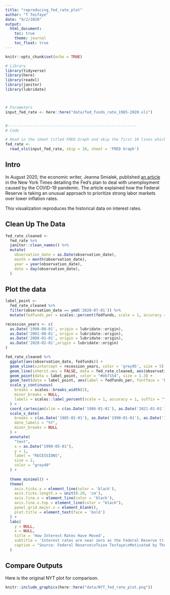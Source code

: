 ```yaml
---
title: "reproducing_fed_rate_plot"
author: "T Tesfaye"
date: "9/2/2020"
output: 
  html_document:
    toc: true
    theme: journal
    toc_float: true
---
```


```r
knitr::opts_chunk$set(echo = TRUE)
```

```r
# Library
library(tidyverse)
library(here)
library(readxl)
library(janitor)
library(lubridate)



# Parameters
input_fed_rate <- here::here("data/fed_funds_rate_1985-2020.xls")


#---------------------------------------------------------
# Code

# Read in the sheet titled FRED Graph and skip the first 10 lines which are notes
fed_rate <- 
  read_xls(input_fed_rate, skip = 10, sheet = 'FRED Graph')
```
## Intro

In August 2020, the economic writer, Jeanna Smialek, published [an article](https://www.nytimes.com/2020/08/27/business/economy/federal-reserve-inflation-jerome-powell.html) in the New York Times detailing the Fed's plan to deal with unemployment caused by the COVID-19 pandemic. The article explained how the Federal Reserve is taking an unusual approach to prioritize strong labor markets over lower inflation rates. 

This visualization reproduces the historical data on interest rates.

## Clean Up The Data

```r
fed_rate_cleaned <- 
  fed_rate %>% 
  janitor::clean_names() %>% 
  mutate(
    observation_date = as.Date(observation_date),
    month = month(observation_date),
    year = year(observation_date),
    date = day(observation_date),
  )
```

## Plot the data

```r
label_point <- 
  fed_rate_cleaned %>%  
  filter(observation_date == ymd('2020-07-01')) %>% 
  mutate(fedfunds_per = scales::percent(fedfunds, scale = 1, accuracy = 0.01))
```


```r
recession_years <- c(
  as.Date('1990-08-01', origin = lubridate::origin),
  as.Date('2001-08-01', origin = lubridate::origin),
  as.Date('2008-01-01', origin = lubridate::origin),
  as.Date('2020-02-01',origin = lubridate::origin)
)
```


```r
fed_rate_cleaned %>% 
  ggplot(aes(observation_date, fedfunds)) +
  geom_vline(xintercept = recession_years, color = 'grey95', size = 5) +
  geom_line(inherit.aes = FALSE, data = fed_rate_cleaned, aes(observation_date, fedfunds), color = "#eb7154", size = 0.7) +
  geom_point(data = label_point, color = "#eb7154", size = 1.3) +
  geom_text(data = label_point, aes(label = fedfunds_per, fontface = 'bold'), hjust = -0.1, size = 3, vjust = -0.5) +
  scale_y_continuous(
    breaks = scales::breaks_width(2),
    minor_breaks = NULL,
    labels = scales::label_percent(scale = 1, accuracy = 1, suffix = "")
  ) +
  coord_cartesian(xlim = c(as.Date('1986-01-01'), as.Date('2021-01-01')), ylim = c(0.42, 9.6)) + 
  scale_x_date(
    breaks = c(as.Date('1985-01-01'), as.Date('1990-01-01'), as.Date('1995-01-01'), as.Date('2000-01-01'), as.Date('2005-01-01'), as.Date('2010-01-01'), as.Date('2015-01-01'), as.Date('2020-02-10')), 
    date_labels = "%Y",
    minor_breaks = NULL
  ) +
  annotate(
    "text",
    x = as.Date("1990-05-01"),
    y = 1,
    label = "RECESSIONS",
    size = 2,
    color = "grey40"
  ) +
  
  theme_minimal() +
  theme(
    axis.ticks.x = element_line(color = 'black'),
    axis.ticks.length.x = unit(0.20, 'cm'),
    axis.line.x = element_line(color = 'black'),
    axis.line.x.top = element_line(color = "black"),
    panel.grid.major.x = element_blank(),
    plot.title = element_text(face = 'bold')
  ) +
  labs(
    y = NULL,
    x = NULL,
    title = 'How Interest Rates Have Moved',
    subtitle = 'Interest rates are near zero as the Federal Reserve tries to support the economy while the\npandemic-induced downturn drags on.',
    caption = "Source: Federal Reserve\nTsion Tesfaye\nMotivated by The New York Times"
  )
```

## Compare Outputs

Here is the original NYT plot for comparison.

```r
knitr::include_graphics(here::here("data/NYT_fed_rate_plot.png"))
```

